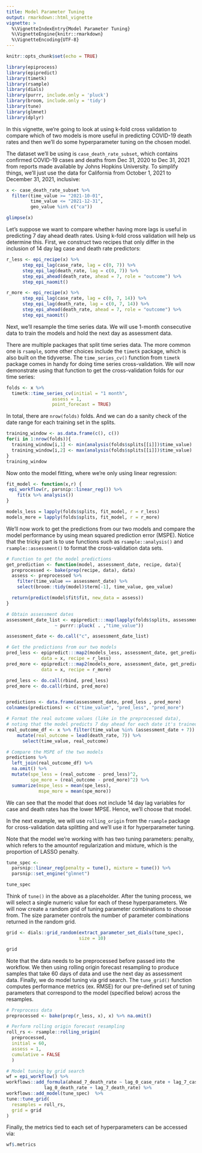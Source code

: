 ```yaml
---
title: Model Parameter Tuning
output: rmarkdown::html_vignette
vignette: >
  %\VignetteIndexEntry{Model Parameter Tuning}
  %\VignetteEngine{knitr::rmarkdown}
  %\VignetteEncoding{UTF-8}
---
```


```r
knitr::opts_chunk$set(echo = TRUE)
```


```r
library(epiprocess)
library(epipredict)
library(timetk)
library(rsample)
library(dials)
library(purrr, include.only = 'pluck')
library(broom, include.only = 'tidy')
library(tune)
library(glmnet)
library(dplyr)
```

In this vignette, we're going to look at using k-fold cross validation to compare
which of two models is more useful in predicting COVID-19 death rates and then 
we'll do some hyperparameter tuning on the chosen model.

The dataset we'll be using is `case_death_rate_subset`, which contains confirmed 
COVID-19 cases and deaths from Dec 31, 2020 to Dec 31, 2021 from reports made 
available by Johns Hopkins University. To simplify things, we'll just use the 
data for California from October 1, 2021 to December 31, 2021, inclusive:

```r
x <- case_death_rate_subset %>%
  filter(time_value >= "2021-10-01", 
         time_value <= "2021-12-31",
         geo_value %in% c("ca"))

glimpse(x)
```

Let's suppose we want to compare whether having more lags is useful in predicting 
7 day ahead death rates. Using k-fold cross validation will help us determine
this. First, we construct two recipes that only differ in the inclusion of
14 day lag case and death rate predictors:

```r
r_less <- epi_recipe(x) %>%
      step_epi_lag(case_rate, lag = c(0, 7)) %>%
      step_epi_lag(death_rate, lag = c(0, 7)) %>%
      step_epi_ahead(death_rate, ahead = 7, role = "outcome") %>%
      step_epi_naomit()

r_more <- epi_recipe(x) %>%
      step_epi_lag(case_rate, lag = c(0, 7, 14)) %>%
      step_epi_lag(death_rate, lag = c(0, 7, 14)) %>%
      step_epi_ahead(death_rate, ahead = 7, role = "outcome") %>%
      step_epi_naomit()
```

Next, we'll resample the time series data. We will use 1-month consecutive data 
to train the models and hold the next day as assessment data. 

There are multiple packages that split time series data. The more common one is
`rsample`, some other choices include the `timetk` package, which is also built
on the tidyverse. The `time_series_cv()` function from `timetk` package comes 
in handy for doing time series cross-validation. We will now demonstrate using 
that function to get the cross-validation folds for our time series:

```r
folds <- x %>%
  timetk::time_series_cv(initial = "1 month",
                 assess = 1,
                 point_forecast = TRUE)
```

In total, there are `nrow(folds)` folds. And we can do a sanity check of the 
date range for each training set in the splits. 

```r
training_window <- as.data.frame(c(), c())
for(i in 1:nrow(folds)){
  training_window[i,1] <- min(analysis(folds$splits[[i]])$time_value)
  training_window[i,2] <- max(analysis(folds$splits[[i]])$time_value)
}
training_window
```
Now onto the model fitting, where we're only using linear regression:

```r

fit_model <- function(x,r) {
 epi_workflow(r, parsnip::linear_reg()) %>%
    fit(x %>% analysis())
}

models_less = lapply(folds$splits, fit_model, r = r_less)
models_more = lapply(folds$splits, fit_model, r = r_more)

```

We'll now work to get the predictions from our two models and compare the
model performance by using mean squared prediction error (MSPE).
Notice that the tricky part is to use functions such as `rsample::analysis()`
and `rsample::assessment()` to format the cross-validation data sets. 

```r
# Function to get the model predictions
get_prediction <- function(model, assessment_date, recipe, data){
  preprocessed <- bake(prep(recipe, data), data) 
  assess <- preprocessed %>% 
    filter(time_value == assessment_date) %>%
    select(broom::tidy(model)$term[-1], time_value, geo_value)

  return(predict(model$fit$fit, new_data = assess))
}

# Obtain assessment dates
assessment_date_list <- epipredict:::map(lapply(folds$splits, assessment),
                  ~ purrr::pluck( . ,"time_value")) 

assessment_date <- do.call("c", assessment_date_list)

# Get the predictions from our two models
pred_less <- epipredict:::map2(models_less, assessment_date, get_prediction,
             data = x, recipe = r_less) 
pred_more <- epipredict:::map2(models_more, assessment_date, get_prediction,
             data = x, recipe = r_more) 

pred_less <- do.call(rbind, pred_less)
pred_more <- do.call(rbind, pred_more)


predictions <- data.frame(assessment_date, pred_less , pred_more) 
colnames(predictions) <- c("time_value", "pred_less", "pred_more")

# Format the real outcome values (like in the preprocessed data),
# noting that the model predicts 7 day ahead for each date it's trained on
real_outcome_df <- x %>% filter(time_value %in% (assessment_date + 7)) %>%
    mutate(real_outcome = lead(death_rate, 7)) %>%
      select(time_value, real_outcome)

# Compare the MSPE of the two models
predictions %>%
  left_join(real_outcome_df) %>%
  na.omit() %>%
  mutate(spe_less = (real_outcome - pred_less)^2,
         spe_more = (real_outcome - pred_more)^2) %>%
  summarize(mspe_less = mean(spe_less),
            mspe_more = mean(spe_more))
```

We can see that the model that does not include 14 day lag variables for 
case and death rates has the lower MPSE. Hence, we'll choose that model.

In the next example, we will use `rolling_origin` from the `rsample` package for 
cross-validation data splitting and we'll use it for hyperparameter tuning.

Note that the model we're working with has two tuning parameters: penalty, 
which refers to the amountof regularization and mixture, which is the 
proportion of LASSO penalty.

```r
tune_spec <- 
  parsnip::linear_reg(penalty = tune(), mixture = tune()) %>% 
  parsnip::set_engine("glmnet")

tune_spec
```

Think of `tune()` in the above as a placeholder. After the tuning process, 
we will select a single numeric value for each of these hyperparameters. 
We will now create a random grid of tuning parameter combinations to choose
from. The size parameter controls the number of parameter combinations 
returned in the random grid.

```r
grid <- dials::grid_random(extract_parameter_set_dials(tune_spec), 
                           size = 10)

grid
```
Note that the data needs to be preprocessed before passed into the 
workflow. We then using rolling origin forecast resampling to produce
samples that take 60 days of data and use the next day as assessment
data. Finally, we do model tuning via grid search. The `tune_grid()` 
function computes performance metrics (ex. RMSE) for our pre-defined 
set of tuning parameters that correspond to the model (specified 
below) across the resamples.

```r
# Preprocess data
preprocessed <- bake(prep(r_less, x), x) %>% na.omit()

# Perform rolling origin forecast resampling
roll_rs <- rsample::rolling_origin(
  preprocessed, 
  initial = 60, 
  assess = 1,
  cumulative = FALSE
  )

# Model tuning by grid search
wf = epi_workflow() %>%
workflows::add_formula(ahead_7_death_rate ~ lag_0_case_rate + lag_7_case_rate +
              lag_0_death_rate + lag_7_death_rate) %>%
workflows::add_model(tune_spec)  %>% 
tune::tune_grid(
  resamples = roll_rs,
  grid = grid
)

```

Finally, the metrics tied to each set of hyperparameters can be accessed via:
```r
wf$.metrics
```

